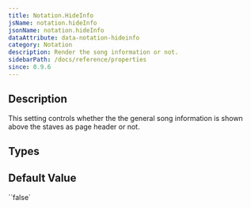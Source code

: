 ```yaml
---
title: Notation.HideInfo
jsName: notation.hideInfo
jsonName: notation.hideInfo
dataAttribute: data-notation-hideinfo
category: Notation
description: Render the song information or not.
sidebarPath: /docs/reference/properties
since: 0.9.6
---
```



## Description

This setting controls whether the the general song information is shown above the staves as page header or not.

<PropertyDescription metadata={metadata} />

## Types

<TypeTable>
    <TypeRow name="bool" />
</TypeTable>

## Default Value

``false`